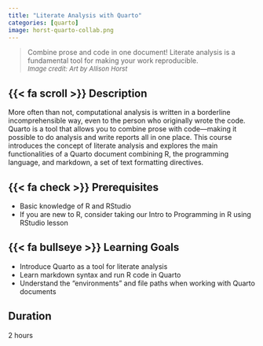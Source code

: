 ```yaml
---
title: "Literate Analysis with Quarto"
categories: [quarto]
image: horst-quarto-collab.png
---
```


> Combine prose and code in one document! Literate analysis is a fundamental tool for making your work reproducible.\
> <font size="2"> *Image credit: Art by Allison Horst* </font>

## {{< fa scroll >}} Description
More often than not, computational analysis is written in a borderline incomprehensible way, even to the person who originally wrote the code. Quarto is a tool that allows you to combine prose with code—making it possible to do analysis and write reports all in one place. This course introduces the concept of literate analysis and explores the main functionalities of a Quarto document combining R, the programming language, and markdown, a set of text formatting directives.



## {{< fa check >}} Prerequisites
- Basic knowledge of R and RStudio
- If you are new to R, consider taking our Intro to Programming in R using RStudio lesson

## {{< fa bullseye >}} Learning Goals
- Introduce Quarto as a tool for literate analysis
- Learn markdown syntax and run R code in Quarto
- Understand the "environments" and file paths when working with Quarto documents

## <i class="fa-regular fa-clock"></i> Duration
 2 hours
